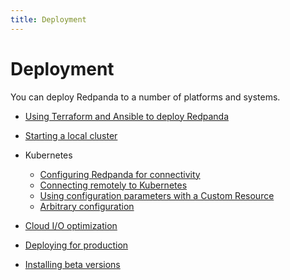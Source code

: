 ```yaml
---
title: Deployment
---
```


# Deployment

You can deploy Redpanda to a number of platforms and systems.

- [Using Terraform and Ansible to deploy Redpanda](./production-deployment-automation)
- [Starting a local cluster](./guide-rpk-container)
- Kubernetes
    - [Configuring Redpanda for connectivity](./kubernetes-connectivity)
    - [Connecting remotely to Kubernetes](./kubernetes-external-connect)
    - [Using configuration parameters with a Custom Resource](./kubernetes-additional-config)
    - [Arbitrary configuration](./arbitrary-configuration)

- [Cloud I/O optimization](./well-known-io)
- [Deploying for production](./production-deployment) 
- [Installing beta versions](./install-preview)